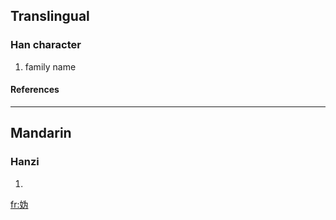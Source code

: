 {{see|媯|嬀}}

==Translingual==
===Han character===
{{Han char|rn=38|rad=女|as=04|sn=7|four=|canj=女戈大尸 (VIKS), X女戈大尸 (XVIKS)}}
# family name
====References====
{{Han ref|kx=0257.101|hdz=21033.060|uh=59AB|ud=22955}}
----
==Mandarin==
===Hanzi===
{{cmn-hanzi|tra=[[媯]], [[嬀]]|pin=[[gūi]] (gui1), [[ní]] (ni2)|wg=kuei<sup>1</sup>, ni<sup>2</sup>}}
# {{defn|Mandarin}}

[[fr:妫]]